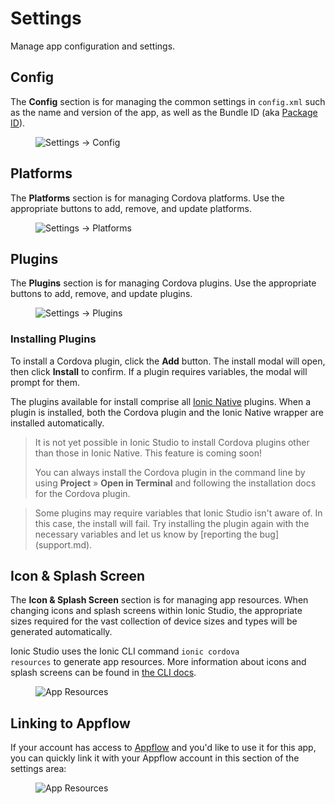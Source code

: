 # Settings

Manage app configuration and settings.

## Config

The **Config** section is for managing the common settings in `config.xml` such as the name and version of the app, as well as the Bundle ID (aka [Package ID](../reference/glossary.md#package-id)).

<figure>
  <img alt="Settings -> Config" src={require('./_assets/img/ss-settings.png').default} />
</figure>

## Platforms

The **Platforms** section is for managing Cordova platforms. Use the appropriate buttons to add, remove, and update platforms.

<figure>
  <img alt="Settings -> Platforms" src={require('./_assets/img/ss-settings-platforms.png').default} />
</figure>

## Plugins

The **Plugins** section is for managing Cordova plugins. Use the appropriate buttons to add, remove, and update plugins.

<figure>
  <img alt="Settings -> Plugins" src={require('./_assets/img/ss-settings-plugins.png').default} />
</figure>

### Installing Plugins

To install a Cordova plugin, click the **Add** button. The install modal will open, then click **Install** to confirm. If a plugin requires variables, the modal will prompt for them.

The plugins available for install comprise all [Ionic Native](../native.md) plugins. When a plugin is installed, both the Cordova plugin and the Ionic Native wrapper are installed automatically.

<blockquote>
<p>It is not yet possible in Ionic Studio to install Cordova plugins other than those in Ionic Native. This feature is coming soon!</p>
<p>You can always install the Cordova plugin in the command line by using <strong>Project</strong> &raquo; <strong>Open in Terminal</strong> and following the installation docs for the Cordova plugin.</p>
</blockquote>

<blockquote>
Some plugins may require variables that Ionic Studio isn't aware of. In this case, the install will fail. Try installing the plugin again with the necessary variables and let us know by [reporting the bug](support.md).
</blockquote>

## Icon & Splash Screen

The **Icon & Splash Screen** section is for managing app resources. When changing icons and splash screens within Ionic Studio, the appropriate sizes required for the vast collection of device sizes and types will be generated automatically.

Ionic Studio uses the Ionic CLI command <code>ionic cordova resources</code> to generate app resources. More information about icons and splash screens can be found in [the CLI docs](../cli/commands/cordova-resources.md).

<figure>
  <img alt="App Resources" src={require('./_assets/img/ss-settings-resources.png').default} />
</figure>

## Linking to Appflow

If your account has access to [Appflow](https://ionic.io/appflow) and you'd like to use it for this app, you can quickly link it with your Appflow account
in this section of the settings area:

<figure>
  <img alt="App Resources" src={require('./_assets/img/ss-settings-appflow.png').default} />
</figure>
